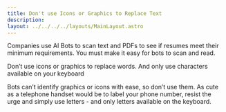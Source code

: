 ```yaml
---
title: Don't use Icons or Graphics to Replace Text
description: 
layout: ../../../../layouts/MainLayout.astro
---
```


Companies use AI Bots to scan text and PDFs to see if resumes meet their minimum requirements. You must make it easy for bots to scan and read.

Don’t use icons or graphics to replace words. And only use characters available on your keyboard

Bots can’t identify graphics or icons with ease, so don’t use them. As cute as a telephone handset would be to label your phone number, resist the urge and simply use letters - and only letters available on the keyboard. 
<BackButton client:idle />